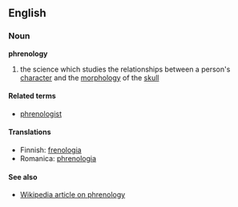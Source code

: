 ==English==

===Noun===
'''phrenology'''

# the science which studies the relationships between a person's [[character]] and the [[morphology]] of the [[skull]]

====Related terms====
*[[phrenologist]]

====Translations====
*Finnish: [[frenologia]]
*Romanica: [[phrenologia]]

====See also====
*[[w:en:Phrenology|Wikipedia article on phrenology]]